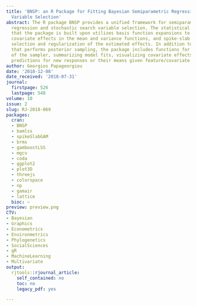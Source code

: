 ```yaml
---
title: 'BNSP: an R Package for Fitting Bayesian Semiparametric Regression Models and
  Variable Selection'
abstract: The R package BNSP provides a unified framework for semiparametric location-scale
  regression and stochastic search variable selection. The statistical methodology
  that the package is built upon utilizes basis function expansions to represent semiparametric
  covariate effects in the mean and variance functions, and spike-slab priors to perform
  selection and regularization of the estimated effects. In addition to the main function
  that performs posterior sampling, the package includes functions for assessing convergence
  of the sampler, summarizing model fits, visualizing covariate effects and obtaining
  predictions for new responses or their means given feature/covariate vectors.
author: Georgios Papageorgiou
date: '2018-12-08'
date_received: '2018-07-31'
journal:
  firstpage: 526
  lastpage: 548
volume: 10
issue: 2
slug: RJ-2018-069
packages:
  cran:
  - BNSP
  - bamlss
  - spikeSlabGAM
  - brms
  - gamboostLSS
  - mgcv
  - coda
  - ggplot2
  - plot3D
  - threejs
  - colorspace
  - np
  - gamair
  - lattice
  bioc: ~
preview: preview.png
CTV:
- Bayesian
- Graphics
- Econometrics
- Environmetrics
- Phylogenetics
- SocialSciences
- gR
- MachineLearning
- Multivariate
output:
  rjtools::rjournal_article:
    self_contained: no
    toc: no
    legacy_pdf: yes

---
```

